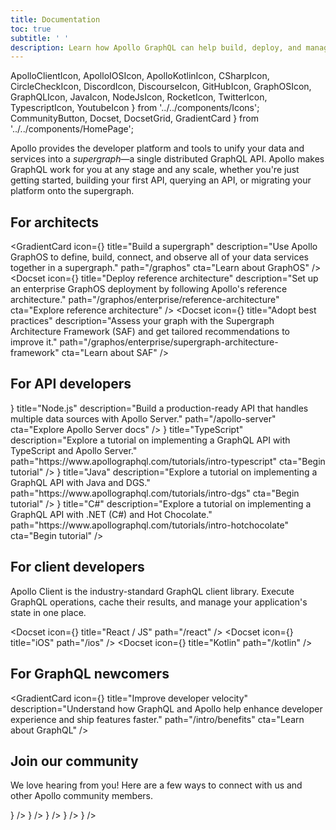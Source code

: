 ```yaml
---
title: Documentation
toc: true
subtitle: ' '
description: Learn how Apollo GraphQL can help build, deploy, and manage a supergraph of unified microservices, data sources, and applications.
---
```


  ApolloClientIcon,
  ApolloIOSIcon,
  ApolloKotlinIcon,
  CSharpIcon,
  CircleCheckIcon,
  DiscordIcon,
  DiscourseIcon,
  GitHubIcon,
  GraphOSIcon,
  GraphQLIcon,
  JavaIcon,
  NodeJsIcon,
  RocketIcon,
  TwitterIcon,
  TypescriptIcon,
  YoutubeIcon
} from '../../components/Icons';
  CommunityButton,
  Docset,
  DocsetGrid,
  GradientCard
} from '../../components/HomePage';

Apollo provides the developer platform and tools to unify your data and services into a _supergraph_—a single distributed GraphQL API.
Apollo makes GraphQL work for you at any stage and any scale, whether you're just getting started, building your first API, querying an API, or migrating your platform onto the supergraph.

## For architects

<GradientCard
  icon={<GraphOSIcon />}
  title="Build a supergraph"
  description="Use Apollo GraphOS to define, build, connect, and observe all of your data services together in a supergraph."
  path="/graphos"
  cta="Learn about GraphOS"
/>
<DocsetGrid>
  <Docset
    icon={<RocketIcon />}
    title="Deploy reference architecture"
    description="Set up an enterprise GraphOS deployment by following Apollo's reference architecture."
    path="/graphos/enterprise/reference-architecture"
    cta="Explore reference architecture"
  />
  <Docset
    icon={<CircleCheckIcon />}
    title="Adopt best practices"
    description="Assess your graph with the Supergraph Architecture Framework (SAF) and get tailored recommendations to improve it."
    path="/graphos/enterprise/supergraph-architecture-framework"
    cta="Learn about SAF"
  />
</DocsetGrid>

## For API developers

<DocsetGrid>
  <Docset
    icon={<NodeJsIcon />}
    title="Node.js"
    description="Build a production-ready API that handles multiple data sources with Apollo Server."
    path="/apollo-server"
    cta="Explore Apollo Server docs"
  />
  <Docset
    icon={<TypescriptIcon />}
    title="TypeScript"
    description="Explore a tutorial on implementing a GraphQL API with TypeScript and Apollo Server."
    path="https://www.apollographql.com/tutorials/intro-typescript"
    cta="Begin tutorial"
  />
  <Docset
    icon={<JavaIcon />}
    title="Java"
    description="Explore a tutorial on implementing a GraphQL API with Java and DGS."
    path="https://www.apollographql.com/tutorials/intro-dgs"
    cta="Begin tutorial"
  />
  <Docset
    icon={<CSharpIcon />}
    title="C#"
    description="Explore a tutorial on implementing a GraphQL API with .NET (C#) and Hot Chocolate."
    path="https://www.apollographql.com/tutorials/intro-hotchocolate"
    cta="Begin tutorial"
  />
</DocsetGrid>

## For client developers

Apollo Client is the industry-standard GraphQL client library. Execute GraphQL operations, cache their results, and manage your application's state in one place.

<Docset icon={<ApolloClientIcon />} title="React / JS" path="/react" />
<DocsetGrid>
  <Docset icon={<ApolloIOSIcon />} title="iOS" path="/ios" />
  <Docset icon={<ApolloKotlinIcon />} title="Kotlin" path="/kotlin" />
</DocsetGrid>

## For GraphQL newcomers

<GradientCard
  icon={<GraphQLIcon />}
  title="Improve developer velocity"
  description="Understand how GraphQL and Apollo help enhance developer experience and ship features faster."
  path="/intro/benefits"
  cta="Learn about GraphQL"
/>

## Join our community

We love hearing from you! Here are a few ways to connect with us and other Apollo community members.

<VStack pt="4" spacing="4" textAlign="center" maxW="md" mx="auto">

<ButtonGroup variant="ghost">
  <CommunityButton
    aria-label="Community GitHub"
    href="https://github.com/apollographql"
    icon={<GitHubIcon />}
  />
  <CommunityButton
    aria-label="Community YouTube"
    href="https://youtube.com/apollographql"
    icon={<YoutubeIcon />}
  />
  <CommunityButton
    aria-label="Community Forums"
    href="https://community.apollographql.com"
    icon={<DiscourseIcon />}
  />
  <CommunityButton
    aria-label="Community Discord"
    href="https://discord.gg/yFZJH2QYrK"
    icon={<DiscordIcon />}
  />
  <CommunityButton
    aria-label="Community Twitter"
    href="https://twitter.com/apollographql"
    icon={<TwitterIcon />}
  />
</ButtonGroup>

</VStack>
